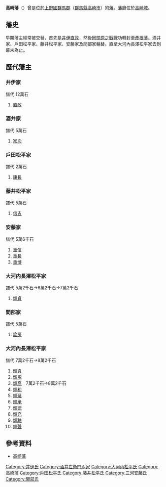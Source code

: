 '''高崎藩'''（{{jpn|j=高崎藩|hg=たかさきはん|rm=Takasaki han|f=y}}）曾是位於[[上野國|上野國]][[群馬郡|群馬郡]]（[[群馬縣|群馬縣]][[高崎市|高崎市]]）的藩。藩廳位於[[高崎城|高崎城]]。

==藩史==
早期藩主經常被交替，首先是[[井伊直政|井伊直政]]，然後因[[關原之戰|關原之戰]]戰功轉封至[[彥根藩|彥根藩]]。酒井家、戶田松平家、藤井松平家、安藤家及間部家輪替。直至大河內長澤松平家去到幕末為止。

==歷代藩主==
=== 井伊家 ===
譜代 12萬石
#[[井伊直政|直政]]

=== 酒井家 ===
譜代 5萬石
#[[酒井家次|家次]]

=== 戶田松平家 ===
譜代 2萬石
#[[松平康長|康長]]

=== 藤井松平家 ===
譜代 5萬石
#[[松平信吉|信吉]]

=== 安藤家 ===
譜代 5萬6千石
#[[安藤重信|重信]]
#[[安藤重長|重長]]
#[[安藤重博|重博]]

=== 大河内長澤松平家 ===
譜代 5萬2千石→6萬2千石→7萬2千石
#[[松平輝貞|輝貞]]

=== 間部家 ===
譜代 5萬石
#[[間部詮房|詮房]]

=== 大河內長澤松平家 ===
譜代 7萬2千石→8萬2千石
#[[松平輝貞|輝貞]]
#[[松平輝規|輝規]]
#[[松平輝高|輝高]]　7萬2千石→8萬2千石
#[[松平輝和|輝和]]
#[[松平輝延|輝延]]
#[[松平輝承|輝承]]
#[[松平輝徳|輝徳]]
#[[松平輝充|輝充]]
#[[松平輝聴|輝聴]]
#[[松平輝聲|輝聲]]

==參考資料==
*[https://web.archive.org/web/20120129042733/http://www.asahi-net.or.jp/~ME4K-SKRI/han/kantou/takasaki.html 高崎藩]

{{DEFAULTSORT:Takasaki-han}}
{{江戶時代的藩}}
[[Category:井伊氏|Category:井伊氏]]
[[Category:酒井左衛門尉家|Category:酒井左衛門尉家]]
[[Category:大河內松平氏|Category:大河內松平氏]]
[[Category:高崎藩|Category:高崎藩]]
[[Category:戶田松平氏|Category:戶田松平氏]]
[[Category:藤井松平氏|Category:藤井松平氏]]
[[Category:三河安藤氏|Category:三河安藤氏]]
[[Category:間部氏|Category:間部氏]]